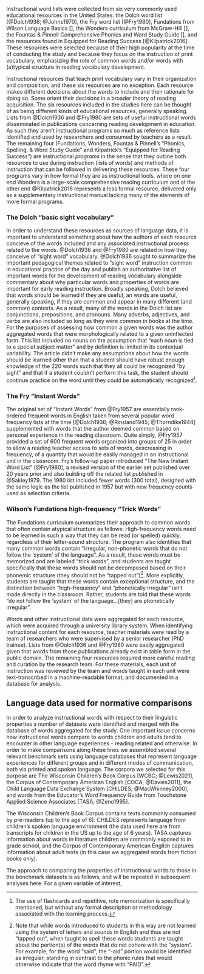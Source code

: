 
Instructional word lists were collected from six very commonly used educational resources in the United States: the Dolch word list [@Dolch1936; @Johns1970], the Fry word list [@Fry1980], Fundations from Wilson Language Basics [], the Wonders curriculum from McGraw-Hill [], the Fountas & Pinnell Comprehensive Phonics and Word Study Guide [], and the resources found in Equipped for Reading Success [@Kilpatrick2016]. These resources were selected because of their high popularity at the time of conducting the study and because they focus on the instruction of print vocabulary, emphasizing the role of common words and/or words with (a)typical structure in reading vocabulary development.

Instructional resources that teach print vocabulary vary in their organization and composition, and these six resources are no exception. Each resource makes different decisions about the words to include and their rationale for doing so. Some orient their decisions in a broader theory of reading acquisition. The six resources included in the studies here can be thought of as being different kinds of educational resources, generally speaking. Lists from @Dolch1936 and @Fry1980 are sets of useful instructional words disseminated in publications concerning reading development in education. As such they aren't instructional programs so much as reference lists identified and used by researchers and consumed by teachers as a result. The remaining four (Fundations, Wonders, Fountas & Pinnell's "Phonics, Spelling, & Word Study Guide" and Kilpatrick's "Equipped for Reading Success") are instructional _programs_ in the sense that they outline both resources to use during instruction (lists of words) and methods of instruction that can be followed in delivering these resources. These four programs vary in how formal they are as instructional tools, where on one end Wonders is a large-scale comprehensive reading curriculum and at the other end @Kilpatrick2016 represents a less formal resource, delivered only as a supplementary instructional manual lacking many of the elements of more formal programs.

### The Dolch "basic sight vocabulary"
In order to understand these resources as sources of language data, it is important to understand something about how the authors of each resource concieve of the words included and any associated instructional process related to the words. @Dolch1936 and @Fry1980 are related in how they conceive of "sight word" vocabulary. @Dolch1936 sought to summarize the important pedagogical themes related to "sight word" instruction common in educational practice of the day and publish an authoritative list of important words for the development of reading vocabulary alongside commentary about why particular words and properties of words are important for early reading instruction. Broadly speaking, Dolch believed that words should be learned if they are useful, an words are useful, generally speaking, if they are common and appear in many different (and common) contexts. As a result, many of the words in the Dolch list are conjunctions, prepositions, and pronouns. Many adverbs, adjectives, and verbs are also included so long as they were common in books at the time. For the purposes of assessing how common a given words was the author aggregated words that were morphologically related to a given uninflected form. This list included no nouns on the assumption that "each noun is tied to a special subject matter" and by definition is limited in its contextual variability. The article didn't make any assumptions about how the words should be learned other than that a student should have robust enough knowledge of the 220 words such that they all could be recognized "by sight" and that if a student couldn't perform this task, the student should continue practice on the word until they could be automatically recognized^[The use of flashcards and repetitive, rote memorization is specifically mentioned, but without any formal description or methodology associated with the learning process.].

### The Fry "Instant Words"
The original set of "Instant Words" from @Fry1957 are essentially rank-ordered frequent words in English taken from several popular word frequency lists at the time [@Dolch1936; @Rinsland1945; @Thorndike1944] supplemented with words that the author deemed common based on personal experience in the reading classroom. Quite simply, @Fry1957 provided a set of 600 frequent words organized into groups of 25 in order to allow a reading teacher access to sets of words, descreasing in frequency, of a quantity that would be easily managed in an instructional unit in the classroom. Fry's follow-up paper introduced "The New Instant Word List" [@Fry1980], a revised version of the earlier set published over 20 years prior and also building off the related list published in @Sakiey1979. The 1980 list included fewer words (300 total), designed with the same logic as the list published in 1957 but with new frequency counts used as selection criteria.

### Wilson's Fundations high-frequency "Trick Words"
The Fundations curriculum summarizes their approach to common words that often contain atypical structure as follows: High-frequency words need to be learned in such a way that they can be read (or spelled) quickly, regardless of their letter-sound structure. The program also identifies that many common words contain "irregular, non-phonetic words that do not follow the 'system' of the language". As a result, these words must be memorized and are labeled "trick words", and students are taught specifically that these words should not be decomposed based on their phonemic structure (they should not be "tapped out")^[Note that while words introduced to students in this way are not learned using the system of letters and sounds in English and thus are not "tapped out", when taught to spell these words students are taught about the portion(s) of the words that do not cohere with the "system". For example, for the word "said", the "-aid" portion would be identified as irregular, standing in contrast to the phonic rules that would otherwise indicate that the word rhyme with "PAID".]. More explicitly, students are taught that these words contain exceptional structure, and the distinction between "high-frequency" and "phonetically irregular" isn't made directly in the classroom. Rather, students are told that these words "do not follow the 'system' of the language...[they] are phonetically irregular".



Words and other instructional data were aggregated for each resource, which were acquired through a university library system. When identifying instructional content for each resource, teacher materials were read by a team of researchers who were supervised by a senior researcher (PhD trainee). Lists from @Dolch1936 and @Fry1980 were easily aggregated given that words from those publications already exist in table form in the public domain. The remaining four resources required more careful reading and curation by the research team. For these materials, each unit of instruction was reviewed by the team and words taught in each unit were text-transcribed in a machine-readable format, and documented in a database for analysis.

## Language data used for normative comparisons
In order to analyze instructional words with respect to their linguistic properties a number of datasets were identified and merged with the database of words aggregated for the study. One important issue concerns how instructional words compare to words children and adults tend to encounter in other language experiences - reading related and otherwise. In order to make comparisons along these lines we assembled several relevant benchmark sets using language databases that represent language experiences for different groups and in different modes of communication, both via printed and spoken language. The corpora we selected for this purpose are The Wisconsin Children's Book Corpus [WCBC; @Lewis2021], the Corpus of Contemporary American English [COCA; @Davies2011], the Child Language Data Exchange System [CHILDES; @MacWhinney2000], and words from the Educator's Word Frequency Guide from Touchstone Applied Science Associates [TASA; @Zeno1995].

The Wisconsin Children's Book Corpus contains texts commonly consumed by pre-readers (up to the age of 6). CHILDES represents language from children's spoken language environment (the data used here are from transcripts for children in the US up to the age of 6 years). TASA captures information about words in literature children are commonly exposed to in grade school, and the Corpus of Contemporary American English captures information about adult texts (in this case we aggregated words from fiction books only).

The approach to comparing the properties of instructional words to those in the benchmark datasets is as follows, and will be repeated in subsequent analyses here. For a given variable of interest, 
